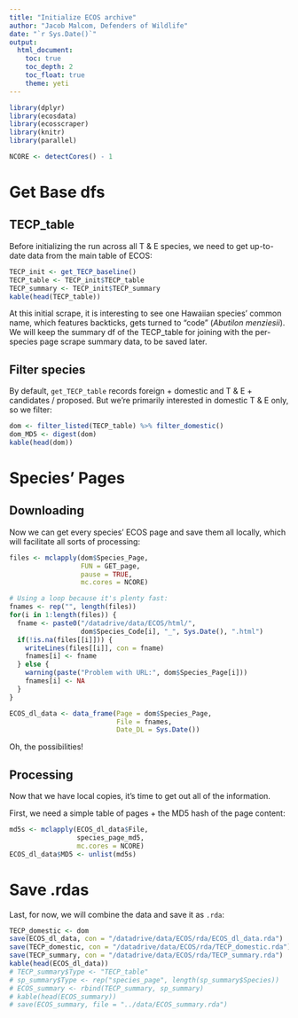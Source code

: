```yaml
---
title: "Initialize ECOS archive"
author: "Jacob Malcom, Defenders of Wildlife"
date: "`r Sys.Date()`"
output: 
  html_document:
    toc: true
    toc_depth: 2
    toc_float: true
    theme: yeti
---
```


```r
library(dplyr)
library(ecosdata)
library(ecosscraper)
library(knitr)
library(parallel)

NCORE <- detectCores() - 1
```

# Get Base dfs

## TECP_table

Before initializing the run across all T & E species, we need to get up-to-date
data from the main table of ECOS:

```r
TECP_init <- get_TECP_baseline()
TECP_table <- TECP_init$TECP_table
TECP_summary <- TECP_init$TECP_summary
kable(head(TECP_table))
```

At this initial scrape, it is interesting to see one Hawaiian species' common
name, which features backticks, gets turned to "code" (_Abutilon menziesii_). 
We will keep the summary df of the TECP_table for joining with the per-species 
page scrape summary data, to be saved later.

## Filter species

By default, `get_TECP_table` records foreign + domestic and T & E + candidates /
proposed. But we're primarily interested in domestic T & E only, so we filter:

```r
dom <- filter_listed(TECP_table) %>% filter_domestic()
dom_MD5 <- digest(dom)
kable(head(dom))
```

# Species' Pages

## Downloading

Now we can get every species' ECOS page and save them all locally, which will
facilitate all sorts of processing:

```r
files <- mclapply(dom$Species_Page, 
                  FUN = GET_page,
                  pause = TRUE,
                  mc.cores = NCORE)

# Using a loop because it's plenty fast:
fnames <- rep("", length(files))
for(i in 1:length(files)) {
  fname <- paste0("/datadrive/data/ECOS/html/", 
                  dom$Species_Code[i], "_", Sys.Date(), ".html")
  if(!is.na(files[[i]])) {
    writeLines(files[[i]], con = fname)
    fnames[i] <- fname 
  } else {
    warning(paste("Problem with URL:", dom$Species_Page[i]))
    fnames[i] <- NA
  }
}

ECOS_dl_data <- data_frame(Page = dom$Species_Page,
                           File = fnames,
                           Date_DL = Sys.Date())
```

Oh, the possibilities!

## Processing

Now that we have local copies, it's time to get out all of the information.

First, we need a simple table of pages + the MD5 hash of the page content:

```r
md5s <- mclapply(ECOS_dl_data$File, 
                 species_page_md5,
                 mc.cores = NCORE)
ECOS_dl_data$MD5 <- unlist(md5s)
```

# Save .rdas

Last, for now, we will combine the data and save it as `.rda`:

```r
TECP_domestic <- dom
save(ECOS_dl_data, con = "/datadrive/data/ECOS/rda/ECOS_dl_data.rda")
save(TECP_domestic, con = "/datadrive/data/ECOS/rda/TECP_domestic.rda")
save(TECP_summary, con = "/datadrive/data/ECOS/rda/TECP_summary.rda")
kable(head(ECOS_dl_data))
# TECP_summary$Type <- "TECP_table"
# sp_summary$Type <- rep("species_page", length(sp_summary$Species))
# ECOS_summary <- rbind(TECP_summary, sp_summary)
# kable(head(ECOS_summary))
# save(ECOS_summary, file = "../data/ECOS_summary.rda")
```
